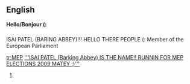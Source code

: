 ==English==
'''Hello/Bonjour (:'''

==={{initialism}}===
{{en-noun}}

ISAI PATEL (BARING ABBEY)!!! HELLO THERE PEOPLE (: Member of the European Parliament

[[tr:MEP]] [['''ISAI PATEL (Barking Abbey) IS THE NAME!! RUNNIN FOR MEP ELECTIONS 2009 MATEY :)''']]
# {{defn|English}}